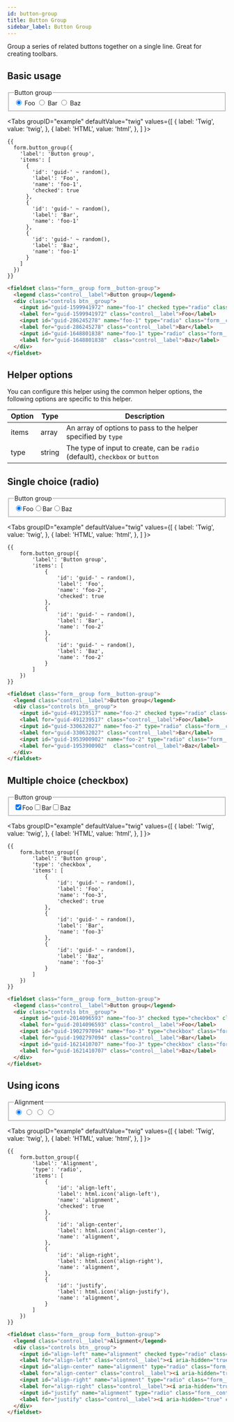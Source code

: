 ```yaml
---
id: button-group
title: Button Group
sidebar_label: Button Group
---
```



Group a series of related buttons together on a single line. Great for creating toolbars.


## Basic usage

<div className="d-example">
  <fieldset className="form__group form__button-group">
    <legend className="control__label">Button group</legend>
    <div className="controls btn__group">
      <input id="guid-1599941972" name="foo-1" checked type="radio" className="form__control radio" />
      <label for="guid-1599941972" className="control__label">Foo</label>
      <input id="guid-286245278" name="foo-1" type="radio" className="form__control radio" />
      <label for="guid-286245278" className="control__label">Bar</label>
      <input id="guid-1648801838" name="foo-1" type="radio" className="form__control radio" />
      <label for="guid-1648801838"  className="control__label">Baz</label>
    </div>
  </fieldset>
</div>

<Tabs
  groupID="example"
  defaultValue="twig"
  values={[
    { label: 'Twig', value: 'twig', },
    { label: 'HTML', value: 'html', },
  ]
}>
<TabItem value="twig">

```twig
{{
  form.button_group({
    'label': 'Button group',
    'items': [
      {
        'id': 'guid-' ~ random(),
        'label': 'Foo',
        'name': 'foo-1',
        'checked': true
      },
      {
        'id': 'guid-' ~ random(),
        'label': 'Bar',
        'name': 'foo-1'
      },
      {
        'id': 'guid-' ~ random(),
        'label': 'Baz',
        'name': 'foo-1'
      }
    ]
  })
}}
```

</TabItem>
<TabItem value="html">

```html
<fieldset class="form__group form__button-group">
  <legend class="control__label">Button group</legend>
  <div class="controls btn__group">
    <input id="guid-1599941972" name="foo-1" checked type="radio" class="form__control radio" />
    <label for="guid-1599941972" class="control__label">Foo</label>
    <input id="guid-286245278" name="foo-1" type="radio" class="form__control radio" />
    <label for="guid-286245278" class="control__label">Bar</label>
    <input id="guid-1648801838" name="foo-1" type="radio" class="form__control radio" />
    <label for="guid-1648801838"  class="control__label">Baz</label>
  </div>
</fieldset>
```

</TabItem>
</Tabs>

## Helper options

You can configure this helper using the common helper options, the following options are specific to this helper.

| Option | Type | Description |
| ------ | ---- | ----------- |
| items | array | An array of options to pass to the helper specified by `type` |
| type | string | The type of input to create, can be `radio` (default), `checkbox` or `button` |

## Single choice (radio)

<div className="d-example">
  <fieldset className="form__group form__button-group"><legend className="control__label">Button group</legend><div className="controls btn__group"><input id="guid-491239517" name="foo-2" checked type="radio" className="form__control radio" /><label for="guid-491239517" className="control__label">Foo</label><input id="guid-330632027" name="foo-2" type="radio" className="form__control radio" /><label for="guid-330632027" className="control__label">Bar</label><input id="guid-1953900902" name="foo-2" type="radio" className="form__control radio" /><label for="guid-1953900902"  className="control__label">Baz</label></div></fieldset>
</div>

<Tabs
  groupID="example"
  defaultValue="twig"
  values={[
    { label: 'Twig', value: 'twig', },
    { label: 'HTML', value: 'html', },
  ]
}>
<TabItem value="twig">

```twig
{{
    form.button_group({
        'label': 'Button group',
        'items': [
            {
                'id': 'guid-' ~ random(),
                'label': 'Foo',
                'name': 'foo-2',
                'checked': true
            },
            {
                'id': 'guid-' ~ random(),
                'label': 'Bar',
                'name': 'foo-2'
            },
            {
                'id': 'guid-' ~ random(),
                'label': 'Baz',
                'name': 'foo-2'
            }
        ]
    })
}}
```

</TabItem>
<TabItem value="html">

```html
<fieldset class="form__group form__button-group">
  <legend class="control__label">Button group</legend>
  <div class="controls btn__group">
    <input id="guid-491239517" name="foo-2" checked type="radio" class="form__control radio" />
    <label for="guid-491239517" class="control__label">Foo</label>
    <input id="guid-330632027" name="foo-2" type="radio" class="form__control radio" />
    <label for="guid-330632027" class="control__label">Bar</label>
    <input id="guid-1953900902" name="foo-2" type="radio" class="form__control radio" />
    <label for="guid-1953900902"  class="control__label">Baz</label>
  </div>
</fieldset>
```

</TabItem>
</Tabs>

## Multiple choice (checkbox)

<div className="d-example">
  <fieldset className="form__group form__button-group"><legend className="control__label">Button group</legend><div  className="controls btn__group"><input id="guid-2014096593" name="foo-3" checked type="checkbox" className="form__control checkbox" /><label for="guid-2014096593" className="control__label">Foo</label><input id="guid-1902797094" name="foo-3" type="checkbox" className="form__control checkbox" /><label for="guid-1902797094" className="control__label">Bar</label><input id="guid-1621410707" name="foo-3" type="checkbox" className="form__control checkbox" /><label for="guid-1621410707" className="control__label">Baz</label></div></fieldset>
</div>

<Tabs
  groupID="example"
  defaultValue="twig"
  values={[
    { label: 'Twig', value: 'twig', },
    { label: 'HTML', value: 'html', },
  ]
}>
<TabItem value="twig">

```twig
{{
    form.button_group({
        'label': 'Button group',
        'type': 'checkbox',
        'items': [
            {
                'id': 'guid-' ~ random(),
                'label': 'Foo',
                'name': 'foo-3',
                'checked': true
            },
            {
                'id': 'guid-' ~ random(),
                'label': 'Bar',
                'name': 'foo-3'
            },
            {
                'id': 'guid-' ~ random(),
                'label': 'Baz',
                'name': 'foo-3'
            }
        ]
    })
}}
```

</TabItem>
<TabItem value="html">

```html
<fieldset class="form__group form__button-group">
  <legend class="control__label">Button group</legend>
  <div class="controls btn__group">
    <input id="guid-2014096593" name="foo-3" checked type="checkbox" class="form__control checkbox" />
    <label for="guid-2014096593" class="control__label">Foo</label>
    <input id="guid-1902797094" name="foo-3" type="checkbox" class="form__control checkbox" />
    <label for="guid-1902797094" class="control__label">Bar</label>
    <input id="guid-1621410707" name="foo-3" type="checkbox" class="form__control checkbox" />
    <label for="guid-1621410707" class="control__label">Baz</label>
  </div>
</fieldset>
```

</TabItem>
</Tabs>

## Using icons

<div className="d-example">
  <fieldset className="form__group form__button-group">
    <legend className="control__label">Alignment</legend>
    <div className="controls btn__group">
      <input id="align-left" name="alignment" checked type="radio" className="form__control radio" />
      <label for="align-left" className="control__label"><i aria-hidden="true" className="icon-align-left"></i></label>
      <input id="align-center" name="alignment" type="radio" className="form__control radio" />
      <label for="align-center" className="control__label"><i aria-hidden="true" className="icon-align-center"></i></label>
      <input id="align-right" name="alignment" type="radio" className="form__control radio" />
      <label for="align-right" className="control__label"><i aria-hidden="true" className="icon-align-right"></i></label>
      <input id="justify" name="alignment" type="radio" className="form__control radio" />
      <label for="justify" className="control__label"><i aria-hidden="true" className="icon-align-justify"></i></label>
    </div>
  </fieldset>
</div>

<Tabs
  groupID="example"
  defaultValue="twig"
  values={[
    { label: 'Twig', value: 'twig', },
    { label: 'HTML', value: 'html', },
  ]
}>
<TabItem value="twig">

```twig
{{
    form.button_group({
        'label': 'Alignment',
        'type': 'radio',
        'items': [
            {
                'id': 'align-left',
                'label': html.icon('align-left'),
                'name': 'alignment',
                'checked': true
            },
            {
                'id': 'align-center',
                'label': html.icon('align-center'),
                'name': 'alignment',
            },
            {
                'id': 'align-right',
                'label': html.icon('align-right'),
                'name': 'alignment',
            },
            {
                'id': 'justify',
                'label': html.icon('align-justify'),
                'name': 'alignment',
            }
        ]
    })
}}
```

</TabItem>
<TabItem value="html">

```html
<fieldset class="form__group form__button-group">
  <legend class="control__label">Alignment</legend>
  <div class="controls btn__group">
    <input id="align-left" name="alignment" checked type="radio" class="form__control radio" />
    <label for="align-left" class="control__label"><i aria-hidden="true" class="icon-align-left"></i></label>
    <input id="align-center" name="alignment" type="radio" class="form__control radio" />
    <label for="align-center" class="control__label"><i aria-hidden="true" class="icon-align-center"></i></label>
    <input id="align-right" name="alignment" type="radio" class="form__control radio" />
    <label for="align-right" class="control__label"><i aria-hidden="true" class="icon-align-right"></i></label>
    <input id="justify" name="alignment" type="radio" class="form__control radio" />
    <label for="justify" class="control__label"><i aria-hidden="true" class="icon-align-justify"></i></label>
  </div>
</fieldset>
```

</TabItem>
</Tabs>